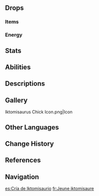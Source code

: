 {{Enemy Infobox
|title     = 
|dmgtype   = Cryo
|image     = Enemy Iktomisaurus Chick.png
|type      = Common Enemies
|family    = Mystical Beasts
|group     = Natlan Saurians
|weakpoint = 
}}
{{Enemy Intro}}

==Drops==
===Items===
{{Drops|Natlan Saurian}}

===Energy===
{{Energy Drops
|type  = Cryo
|hp1   = 0
|p1    = 1
}}

==Stats==
{{Enemy Stats
|cryo_res     = 30%

|hp_ratio     = 1
|hp_type      = 2
|atk_ratio    = 1.6
|atk_type     = 2
}}

==Abilities==
{{Enemy Attacks
|name_1      = Chilling Blast
|desc_1      = Marks a circle at the player's location and deals '''100% ATK''' as {{Color|Cryo DMG}} after a short delay. This attack will sometimes fail, paralyzing the Iktomisaurus Chick for a few seconds.
|file_1_2    = Iktomisaurus Chick Chilling Blast 2
|caption_1_2 = Failed
}}

==Descriptions==
{{Description|A young Iktomisaur with a keen sense of perception.<br>It has yet to grow its full plumage and may even appear a little slow on the uptake. It is said that among the Saurians that now live, Iktomisaurs not only have the longest lifespans, but spend the longest time as juveniles too. They possess the capacity to communicate with the Night Kingdom or Wayob, though it may take many years before the young Saurians can fully comprehend this.|[[Archive]]}}

==Gallery==
<gallery>
Iktomisaurus Chick Icon.png|Icon
</gallery>

==Other Languages==
{{Other Languages
|en       = Iktomisaurus Chick
|zhs      = 幼暝视龙
|zhs_rm   = Yòu Míngshì-lóng
|zht      = 幼暝視龍
|zht_rm   = Yòu Míngshì-lóng
|zh_tl    = Young {{Lex|Iktomisaurus|zh}}
|ja       = イクトミ仔竜
|ja_rm    = Ikutomi-koryuu<ref>{{Ref/Quest|Calling from the Masters of the Night-Wind|note=Japanese Voice-Over}}</ref>
|ja_tl    = Young {{Lex|Iktomisaurus|ja}}
|ko       = 어린 명룡
|ko_tl    = Young {{Lex|Iktomisaurus|ko}}
|es       = Cría de Iktomisaurio
|es_tl    = Iktomisaurus Chick
|fr       = Jeune iktomisaure
|fr_tl    = Young Iktomisaurus
|ru       = Детёныш иктомизавра
|ru_tl    = 
|th       = Iktomisaurus Chick
|vi       = Iktomisaurus Non
|vi_tl    = 
|de       = Junger Iktomisaurier
|de_tl    = 
|id       = Iktomisaurus Whelp
|pt       = Filhote de Iktomissauro
|pt_tl    = 
|tr       = Yavru Iktomizor
|tr_tl    = 
|it       = Cucciolo di Iktomisauro
|it_tl    = 
}}

==Change History==
{{Change History|5.2}}

==References==
{{Reflist}}

==Navigation==
{{Enemy Navbox|Common}}

[[es:Cría de Iktomisaurio]]
[[fr:Jeune iktomisaure]]